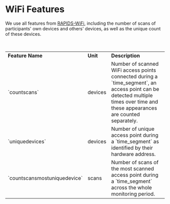 # WiFi Features

We use all features from [RAPIDS-WiFi](https://www.rapids.science/1.6/features/phone-wifi-connected/), 
including the number of scans of participants' own devices and others' devices, as well as the unique count of these devices.

<br/>

<table>
    <tr>
        <td><strong>Feature Name</strong></td>
        <td><strong>Unit</strong></td>
        <td><strong>Description</strong></td>
    </tr>
    <tr>
        <td>`countscans`</td>
        <td>devices</td>
        <td>Number of scanned WiFi access points connected during a `time_segment`, an access point can be detected multiple times over time and these appearances are counted separately.</td>
    </tr>
    <tr>
        <td>`uniquedevices`</td>
        <td>devices</td>
        <td>Number of unique access point during a `time_segment` as identified by their hardware address.</td>
    </tr>
    <tr>
        <td>`countscansmostuniquedevice`</td>
        <td>scans</td>
        <td>Number of scans of the most scanned access point during a `time_segment` across the whole monitoring period.</td>
    </tr>
</table>